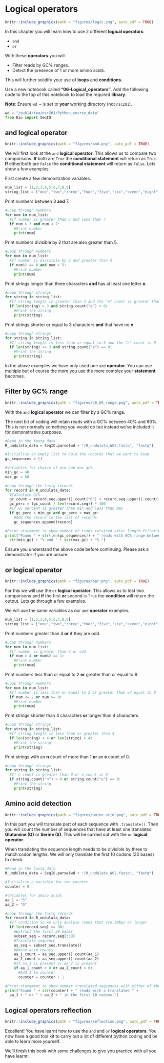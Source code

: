 # Logical operators {#logical_operators}
```r
knitr::include_graphics(path = "figures/logic.png", auto_pdf = TRUE)
```

In this chapter you will learn how to use 2 different __logical operators__:

- `and`
- `or`

With these __operators__ you will:

- Filter reads by GC% ranges.
- Detect the presence of 1 or more amino acids.

This will further solidify your use of __loops__ and __conditions__. 

Use a new notebook called __"06-Logical_operators"__. Add the following code to the top of this notebook to load the required __library__.

__Note__: Ensure `wd =` is set to __your__ working directory (not `nsc201`).

```python
wd = "/pub14/tea/nsc201/Python_course_data"
from Bio import SeqIO
```

## and logical operator
```r
knitr::include_graphics(path = "figures/and.png", auto_pdf = TRUE)
```

We will first look at the `and` __logical operator__. 
This allows us to compare two comparisons. 
__If__ both are `True` the __conditional statement__ will return as `True`.
__If__ either/both are `False` the __conditional statement__ will return as `False`.
Lets show a few examples.

First create a few demonstration variables.

```python
num_list = [1,2,3,4,5,6,7,8,9]
string_list = ["one","two","three","four","five","six","seven","eight","nine"]
```

Print numbers between 3 __and__ 7.

```python
#Loop through numbers
for num in num_list:
  #If number is greater than 3 and less than 7
  if num > 3 and num < 7:
    #Print number
    print(num)
```

Print numbers divisible by 2 that are also greater than 5.

```python
#Loop through numbers
for num in num_list:
  #If number is divisible by 2 and greater than 5
  if num%2 == 0 and num > 5:
    #Print number
    print(num)
```

Print strings longer than three characters __and__ has at least one letter __e__.

```python
#Loop through strings
for string in string_list:
  #If string length is greater than 3 and the "e" count is greater than 0
  if len(string) > 3 and string.count("e") > 0:
    #Print the string
    print(string)
```

Print strings shorter or equal to 3 characters __and__ that have no __e__.

```python
#Loop through strings
for string in string_list:
  #If string length is less than or equal to 3 and the "e" count is 0
  if len(string) <= 3 and string.count("e") == 0:
    #Print the string
    print(string)
```

In the above examples we have only used one `and` __operator__. You can use multiple but of course the more you use the more complex your __statement__ becomes.

## Filter by GC% range
```r
knitr::include_graphics(path = "figures/40_60_range.png", auto_pdf = TRUE)
```

With the `and` __logical operator__ we can filter by a GC% range.

The next bit of coding will retain reads with a GC% between 40% and 60%. This is not normally something you would do but instead we've included it for demonstrative purposes.

```python
#Read in the fastq data
R_undulata_data = SeqIO.parse(wd + "/R_undulata_WGS.fastq", "fastq")

#Initialise an empty list to hold the records that we want to keep
gc_sequences = []

#Variables for choice of min and max gc%
min_gc = 40
max_gc = 60

#Loop through the fastq records
for record in R_undulata_data:
  #Calculate GC%
  gc_count = record.seq.upper().count("G") + record.seq.upper().count("C")
  gc_perc = (gc_count / len(record.seq)) * 100
  #If GC percent is greater than min and less than max
  if gc_perc > min_gc and gc_perc < max_gc:
    #Add the record to the list of records
    gc_sequences.append(record)

#Print statement to show number of reads retained after length filtering
print("Found " + str(len(gc_sequences)) + " reads with GC% range between " + 
  str(min_gc) + "% and " + str(max_gc) + "%.")
```

Ensure you understand the above code before continuing.
Please ask a demonstrator if you are unsure.

## or logical operator
```r
knitr::include_graphics(path = "figures/oar.png", auto_pdf = TRUE)
```

For this we will use the `or` __logical operator__. This allows us to test two comparisons and __if__ the first __or__ second is `True` the __condition__ will return the output. Lets go through a few examples.

We will use the same variables as our `and` __operator__ examples.

```python
num_list = [1,2,3,4,5,6,7,8,9]
string_list = ["one","two","three","four","five","six","seven","eight","nine"]
```

Print numbers greater than 4 __or__ if they are odd.

```python
#Loop through numbers
for num in num_list:
  #If number is greater than 4 or odd
  if num > 4 or num%2 == 1:
    #Print number
    print(num)
```

Print numbers less than or equal to 2 __or__ greater than or equal to 8.

```python
#Loop through numbers
for num in num_list:
  #If number is less than or equal to 2 or greater than or equal to 8
  if num <= 2 or num >= 8:
    #Print number
    print(num)
```

Print strings shorter than 4 characters __or__ longer than 4 characters.

```python
#Loop through strings
for string in string_list:
  #If string length is less than or greater than 4
  if len(string) < 4 or len(string) > 4:
    #Print the string
    print(string)
```

Print strings with an __n__ count of more than 1 __or__ an __e__ count of 0.

```python
#Loop through strings
for string in string_list:
  #If n count is greater than 0 or e count is 0
  if string.count("n") > 0 or string.count("e") == 0:
    #Print the string
    print(string)
```


## Amino acid detection
```r
knitr::include_graphics(path = "figures/amino_acid.png", auto_pdf = TRUE)
```

In this part you will translate part of each sequence with `.translate()`.
Then you will count the number of sequences that have at least one translated __Glutamine (Q)__ or __Serine (S)__.
This will be carried out with the  `or` __logical operator__.

When translating the sequence length needs to be divisible by three to match codon lengths. We will only translate the first 10 codons (30 bases) to check.

```python
#Read in the fastq data
R_undulata_data = SeqIO.parse(wd + "/R_undulata_WGS.fastq", "fastq")

#Initialise a variable for the counter
counter = 0

#Variables for amino acids
aa_1 = "S"
aa_2 = "Q"

#Loop through the fastq records
for record in R_undulata_data:
  #If condition so we only analyse reads that are 30bps or longer
  if len(record.seq) >= 30:
    #Extract the first 30 bases
    subset_seq = record.seq[:30]
    #Translate sequence
    aa_seq = subset_seq.translate()
    #Amino acid counts
    aa_1_count = aa_seq.upper().count(aa_1)
    aa_2_count = aa_seq.upper().count(aa_2)
    #If aa_1 is present or aa_2 is present
    if aa_1_count > 0 or aa_2_count > 0:
      #Add 1 to counter
      counter = counter + 1

#Print statement to show number translated sequences with either of the amino acids
print("Found " + str(counter) + " reads with a translated " + 
  aa_1 + " or " + aa_2 + " in the first 10 codons.")
```

## Logical operators reflection
```r
knitr::include_graphics(path = "figures/reflection.png", auto_pdf = TRUE)
``` 

Excellent! You have learnt how to use the `and` and `or` __logical operators__.
You now have a good tool kit to carry out a lot of different python coding and be able to learn more yourself.

We'll finish this book with some challenges to give you practice with all you have learnt.

